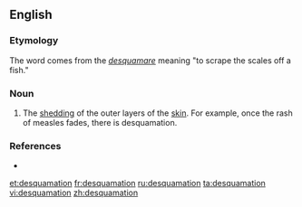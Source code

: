 ==English==

===Etymology===
The word comes from the {{etyl|la}} ''[[desquamare]]'' meaning "to scrape the scales off a fish."

===Noun===
{{en-noun|s|-}}

# {{medical}} The [[shedding]] of the outer layers of the [[skin]]. For example, once the rash of  measles fades, there is desquamation.

===References===
* {{R:Webster 1913}}

[[et:desquamation]]
[[fr:desquamation]]
[[ru:desquamation]]
[[ta:desquamation]]
[[vi:desquamation]]
[[zh:desquamation]]